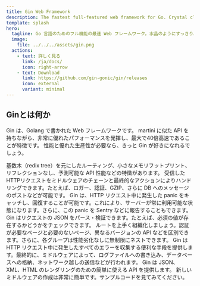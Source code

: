 ```yaml
---
title: Gin Web Framework
description: The fastest full-featured web framework for Go. Crystal clear.
template: splash
hero:
  tagline: Go 言語のためのフル機能の最速 Web フレームワーク。水晶のようにすっきり。
  image:
    file: ../../../assets/gin.png
  actions:
    - text: 詳しく見る
      link: /ja/docs/
      icon: right-arrow
    - text: Download
      link: https://github.com/gin-gonic/gin/releases
      icon: external
      variant: minimal
---
```



## Ginとは何か

Gin は、Golang で書かれた Web フレームワークです。 martini に似た API を持ちながら、非常に優れたパフォーマンスを発揮し、最大で40倍高速であることが特徴です。 性能と優れた生産性が必要なら、きっと Gin が好きになれるでしょう。

<CardGrid>
	<Card title="高速" icon="rocket">
		基数木（redix tree）を元にしたルーティング、小さなメモリフットプリント、リフレクションなし、予測可能な API 性能などの特徴があります。
	</Card>
	<Card icon="seti:plan" title="ミドルウェアのサポート">
		受信したHTTPリクエストをミドルウェアのチェーンと最終的なアクションによりハンドリングできます。たとえば、ロガー、認証、GZIP、さらに DB へのメッセージのポストなどが可能です。
	</Card>
	<Card icon="seti:lock" title="クラッシュフリー">
		Gin は、HTTP リクエスト中に発生した panic をキャッチし、回復することが可能です。これにより、サーバーが常に利用可能な状態になります。さらに、この panic を Sentry などに報告することもできます。
	</Card>
	<Card icon="approve-check-circle" title="JSON のバリデーション">
		Gin はリクエストの JSON をパース・検証できます。たとえば、必須の値が存在するかどうかをチェックできます。
	</Card>
	<Card icon="puzzle" title="ルートのグループ化">
		ルートを上手く組織化しましょう。認証が必要なページと必要のないページ、異なるバージョンの API などを区別できます。さらに、各グループは性能劣化なしに無制限にネストできます。
	</Card>
	<Card icon="open-book" title="エラーの管理">
		Gin は HTTP リクエスト中に発生したすべてのエラーを収集する便利な手段を提供します。最終的に、ミドルウェアによって、ログファイルへの書き込み、データベースへの格納、ネットワーク越しの送信などが行われます。
	</Card>
	<Card icon="seti:json" title="レンダリングのビルトイン">
		Gin は JSON、XML、HTML のレンダリングのための簡単に使える API を提供します。
	</Card>
	<Card icon="seti:html" title="拡張可能">
		新しいミドルウェアの作成は非常に簡単です。サンプルコードを見てみてください。
	</Card>
</CardGrid>


 

